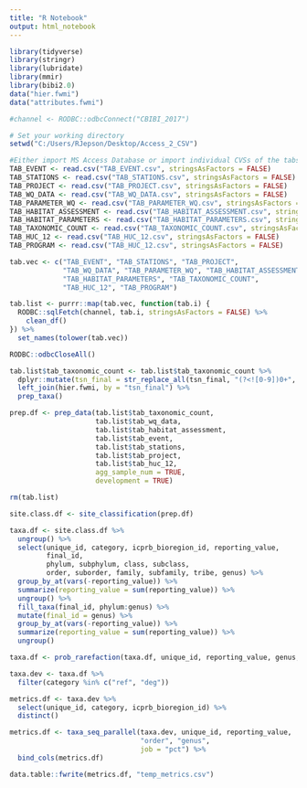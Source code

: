 ```yaml
---
title: "R Notebook"
output: html_notebook
---
```


```r
library(tidyverse)
library(stringr)
library(lubridate)
library(mmir)
library(bibi2.0)
data("hier.fwmi")
data("attributes.fwmi")
```


```r
#channel <- RODBC::odbcConnect("CBIBI_2017")

# Set your working directory
setwd("C:/Users/RJepson/Desktop/Access_2_CSV")

#Either import MS Access Database or import individual CVSs of the tabs
TAB_EVENT <- read.csv("TAB_EVENT.csv", stringsAsFactors = FALSE)
TAB_STATIONS <- read.csv("TAB_STATIONS.csv", stringsAsFactors = FALSE)
TAB_PROJECT <- read.csv("TAB_PROJECT.csv", stringsAsFactors = FALSE)
TAB_WQ_DATA <- read.csv("TAB_WQ_DATA.csv", stringsAsFactors = FALSE)
TAB_PARAMETER_WQ <- read.csv("TAB_PARAMETER_WQ.csv", stringsAsFactors = FALSE)
TAB_HABITAT_ASSESSMENT <- read.csv("TAB_HABITAT_ASSESSMENT.csv", stringsAsFactors = FALSE)
TAB_HABITAT_PARAMETERS <- read.csv("TAB_HABITAT_PARAMETERS.csv", stringsAsFactors = FALSE)
TAB_TAXONOMIC_COUNT <- read.csv("TAB_TAXONOMIC_COUNT.csv", stringsAsFactors = FALSE)
TAB_HUC_12 <- read.csv("TAB_HUC_12.csv", stringsAsFactors = FALSE)
TAB_PROGRAM <- read.csv("TAB_HUC_12.csv", stringsAsFactors = FALSE)

tab.vec <- c("TAB_EVENT", "TAB_STATIONS", "TAB_PROJECT",
             "TAB_WQ_DATA", "TAB_PARAMETER_WQ", "TAB_HABITAT_ASSESSMENT",
             "TAB_HABITAT_PARAMETERS", "TAB_TAXONOMIC_COUNT",
             "TAB_HUC_12", "TAB_PROGRAM")

tab.list <- purrr::map(tab.vec, function(tab.i) {
  RODBC::sqlFetch(channel, tab.i, stringsAsFactors = FALSE) %>% 
    clean_df()
}) %>% 
  set_names(tolower(tab.vec))

RODBC::odbcCloseAll()
```

```r
tab.list$tab_taxonomic_count <- tab.list$tab_taxonomic_count %>% 
  dplyr::mutate(tsn_final = str_replace_all(tsn_final, "(?<![0-9])0+", "")) %>% 
  left_join(hier.fwmi, by = "tsn_final") %>% 
  prep_taxa()
```

```r
prep.df <- prep_data(tab.list$tab_taxonomic_count,
                     tab.list$tab_wq_data,
                     tab.list$tab_habitat_assessment,
                     tab.list$tab_event,
                     tab.list$tab_stations,
                     tab.list$tab_project,
                     tab.list$tab_huc_12,
                     agg_sample_num = TRUE,
                     development = TRUE)

rm(tab.list)
```

```r
site.class.df <- site_classification(prep.df)
```


```r
taxa.df <- site.class.df %>% 
  ungroup() %>% 
  select(unique_id, category, icprb_bioregion_id, reporting_value,
         final_id, 
         phylum, subphylum, class, subclass,
         order, suborder, family, subfamily, tribe, genus) %>% 
  group_by_at(vars(-reporting_value)) %>% 
  summarize(reporting_value = sum(reporting_value)) %>% 
  ungroup() %>% 
  fill_taxa(final_id, phylum:genus) %>% 
  mutate(final_id = genus) %>% 
  group_by_at(vars(-reporting_value)) %>% 
  summarize(reporting_value = sum(reporting_value)) %>% 
  ungroup()


```

```r
taxa.df <- prob_rarefaction(taxa.df, unique_id, reporting_value, genus, 100)
```

```r
taxa.dev <- taxa.df %>% 
  filter(category %in% c("ref", "deg"))

metrics.df <- taxa.dev %>% 
  select(unique_id, category, icprb_bioregion_id) %>% 
  distinct()

metrics.df <- taxa_seq_parallel(taxa.dev, unique_id, reporting_value,
                                "order", "genus",
                                job = "pct") %>% 
  bind_cols(metrics.df)
```

```r

data.table::fwrite(metrics.df, "temp_metrics.csv")
```

